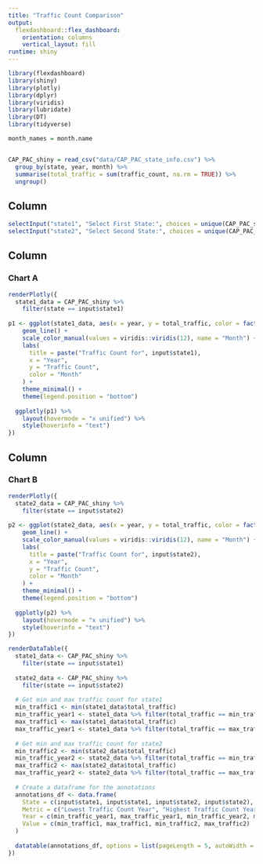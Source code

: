 ```yaml
---
title: "Traffic Count Comparison"
output: 
  flexdashboard::flex_dashboard:
    orientation: columns
    vertical_layout: fill
runtime: shiny
---
```


```r
library(flexdashboard)
library(shiny)
library(plotly)
library(dplyr)
library(viridis)
library(lubridate)
library(DT)
library(tidyverse)
```


```r
month_names = month.name


CAP_PAC_shiny = read_csv("data/CAP_PAC_state_info.csv") %>%
  group_by(state, year, month) %>%
  summarise(total_traffic = sum(traffic_count, na.rm = TRUE)) %>%
  ungroup()
```



Column {.sidebar}
-----------------------------------------------------------------------


```r
selectInput("state1", "Select First State:", choices = unique(CAP_PAC_shiny$state), selected = unique(CAP_PAC_shiny$state)[1])
selectInput("state2", "Select Second State:", choices = unique(CAP_PAC_shiny$state), selected = unique(CAP_PAC_shiny$state)[2])
```



Column {data-width=650}
-----------------------------------------------------------------------

### Chart A


```r
renderPlotly({
  state1_data = CAP_PAC_shiny %>%
    filter(state == input$state1)
  
p1 <- ggplot(state1_data, aes(x = year, y = total_traffic, color = factor(month, labels = month_names))) +
    geom_line() +
    scale_color_manual(values = viridis::viridis(12), name = "Month") +
    labs(
      title = paste("Traffic Count for", input$state1),
      x = "Year",
      y = "Traffic Count",
      color = "Month"
    ) +
    theme_minimal() +
    theme(legend.position = "bottom")
  
  ggplotly(p1) %>%
    layout(hovermode = "x unified") %>%
    style(hoverinfo = "text")
})
```


Column {data-width=350}
-----------------------------------------------------------------------

### Chart B

```r
renderPlotly({
  state2_data = CAP_PAC_shiny %>%
    filter(state == input$state2)
  
p2 <- ggplot(state2_data, aes(x = year, y = total_traffic, color = factor(month, labels = month_names))) +
    geom_line() +
    scale_color_manual(values = viridis::viridis(12), name = "Month") +
    labs(
      title = paste("Traffic Count for", input$state2),
      x = "Year",
      y = "Traffic Count",
      color = "Month"
    ) +
    theme_minimal() +
    theme(legend.position = "bottom")
  
  ggplotly(p2) %>%
    layout(hovermode = "x unified") %>%
    style(hoverinfo = "text")
})

```



```r
renderDataTable({
  state1_data <- CAP_PAC_shiny %>%
    filter(state == input$state1)
  
  state2_data <- CAP_PAC_shiny %>%
    filter(state == input$state2)
  
  # Get min and max traffic count for state1
  min_traffic1 <- min(state1_data$total_traffic)
  min_traffic_year1 <- state1_data %>% filter(total_traffic == min_traffic1) %>% pull(year)
  max_traffic1 <- max(state1_data$total_traffic)
  max_traffic_year1 <- state1_data %>% filter(total_traffic == max_traffic1) %>% pull(year)
  
  # Get min and max traffic count for state2
  min_traffic2 <- min(state2_data$total_traffic)
  min_traffic_year2 <- state2_data %>% filter(total_traffic == min_traffic2) %>% pull(year)
  max_traffic2 <- max(state2_data$total_traffic)
  max_traffic_year2 <- state2_data %>% filter(total_traffic == max_traffic2) %>% pull(year)
  
  # Create a dataframe for the annotations
  annotations_df <- data.frame(
    State = c(input$state1, input$state1, input$state2, input$state2),
    Metric = c("Lowest Traffic Count Year", "Highest Traffic Count Year", "Lowest Traffic Count Year", "Highest Traffic Count Year"),
    Year = c(min_traffic_year1, max_traffic_year1, min_traffic_year2, max_traffic_year2),
    Value = c(min_traffic1, max_traffic1, min_traffic2, max_traffic2)
  )
  
  datatable(annotations_df, options = list(pageLength = 5, autoWidth = TRUE))
})


```

